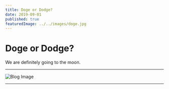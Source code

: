 ```yaml
---
title: Doge or Dodge?
date: 2019-09-01
published: true
featuredImage: ../../images/doge.jpg
---
```


 
#  Doge or Dodge?
 

We are definitely going to the moon.


***
![Blog Image](../../images/doge.jpg)   
***
 
